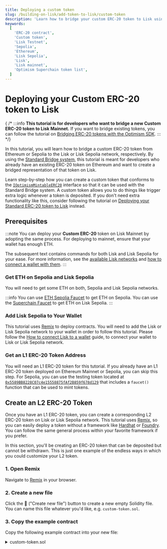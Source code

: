 ```yaml
---
title: Deploying a custom token
slug: /building-on-lisk/add-token-to-lisk/custom-token
description: 'Learn how to bridge your custom ERC-20 token to Lisk using the standard bridge.'
keywords:
  [
    'ERC-20 contract',
    'Custom token',
    'Lisk Testnet',
    'Sepolia',
    'Ethereum',
    'Lisk Sepolia',
    'Lisk',
    'Lisk mainnet',
    'Optimism Superchain token list',
  ]
---
```


# Deploying your Custom ERC-20 token to Lisk

{ /* :::info
**This tutorial is for developers who want to bridge a new Custom ERC-20 token to Lisk Mainnet.**
 If you want to bridge existing tokens, you can follow the tutorial on [Bridging ERC-20 tokens with the Optimism SDK](https://docs.optimism.io/builders/app-developers/tutorials/cross-dom-bridge-erc20).
::: */}

In this tutorial, you will learn how to bridge a custom ERC-20 token from Ethereum or Sepolia to the Lisk or Lisk Sepolia network, respectively.
By using the [Standard Bridge system](https://docs.optimism.io/builders/dapp-developers/bridging/standard-bridge), this tutorial is meant for developers who already have an existing ERC-20 token on Ethereum and want to create a bridged representation of that token on Lisk.

Learn step-by-step how you can create a custom token that conforms to the [`IOptimismMintableERC20`](https://github.com/ethereum-optimism/optimism/blob/v1.1.4/packages/contracts-bedrock/src/universal/IOptimismMintableERC20.sol) interface so that it can be used with the Standard Bridge system.
A custom token allows you to do things like trigger extra logic whenever a token is deposited.
If you don't need extra functionality like this, consider following the tutorial on [Deploying your Standard ERC-20 token to Lisk](./standard-token) instead.

## Prerequisites

:::note
You can deploy your **Custom ERC-20** token on Lisk Mainnet by adopting the same process.
For deploying to mainnet, ensure that your wallet has enough ETH.

The subsequent text contains commands for both Lisk and Lisk Sepolia for your ease.
For more information, see the [available Lisk networks](/network-info) and [how to connect a wallet with them](/connecting-to-a-wallet).
:::

### Get ETH on Sepolia and Lisk Sepolia

You will need to get some ETH on both, Sepolia and Lisk Sepolia networks.

:::info
You can use [ETH Sepolia Faucet](https://sepoliafaucet.com/) to get ETH on Sepolia.
You can use the [Superchain Faucet](https://app.optimism.io/faucet?utm_source=docs) to get ETH on Lisk Sepolia.
:::

### Add Lisk Sepolia to Your Wallet

This tutorial uses [Remix](https://remix.ethereum.org) to deploy contracts.
You will need to add the Lisk or Lisk Sepolia network to your wallet in order to follow this tutorial.
Please follow the [How to connect Lisk to a wallet](../connecting-to-a-wallet.mdx) guide, to connect your wallet to Lisk or Lisk Sepolia network.

### Get an L1 ERC-20 Token Address

You will need an L1 ERC-20 token for this tutorial.
If you already have an L1 ERC-20 token deployed on Ethereum Mainnet or Sepolia, you can skip this step.
For Sepolia, you can use the testing token located at [`0x5589BB8228C07c4e15558875fAf2B859f678d129`](https://sepolia.etherscan.io/address/0x5589BB8228C07c4e15558875fAf2B859f678d129) that includes a `faucet()` function that can be used to mint tokens.

## Create an L2 ERC-20 Token

Once you have an L1 ERC-20 token, you can create a corresponding L2 ERC-20 token on Lisk or Lisk Sepolia network.
This tutorial uses [Remix](https://remix.ethereum.org), so you can easily deploy a token without a framework like [Hardhat](https://hardhat.org) or [Foundry](https://getfoundry.sh).
You can follow the same general process within your favorite framework if you prefer.

In this section, you'll be creating an ERC-20 token that can be deposited but cannot be withdrawn.
This is just one example of the endless ways in which you could customize your L2 token.

### 1. Open Remix

Navigate to [Remix](https://remix.ethereum.org) in your browser.

### 2. Create a new file

Click the 📄 ("Create new file") button to create a new empty Solidity file.
You can name this file whatever you'd like, e.g. `custom-token.sol`.

### 3. Copy the example contract

Copy the following example contract into your new file:

<details>
<summary>custom-token.sol</summary>
```solidity
// SPDX-License-Identifier: MIT
pragma solidity ^0.8.0;

import { ERC20 } from "@openzeppelin/contracts/token/ERC20/ERC20.sol";
import { IERC165 } from "@openzeppelin/contracts/utils/introspection/IERC165.sol";
import { IOptimismMintableERC20 } from "https://github.com/ethereum-optimism/optimism/blob/v1.1.4/packages/contracts-bedrock/src/universal/IOptimismMintableERC20.sol";

contract MyCustomL2Token is IOptimismMintableERC20, ERC20 {
    /// @notice Address of the corresponding version of this token on the remote chain.
    address public immutable REMOTE_TOKEN;

    /// @notice Address of the StandardBridge on this network.
    address public immutable BRIDGE;

    /// @notice Emitted whenever tokens are minted for an account.
    /// @param account Address of the account tokens are being minted for.
    /// @param amount  Amount of tokens minted.
    event Mint(address indexed account, uint256 amount);

    /// @notice Emitted whenever tokens are burned from an account.
    /// @param account Address of the account tokens are being burned from.
    /// @param amount  Amount of tokens burned.
    event Burn(address indexed account, uint256 amount);

    /// @notice A modifier that only allows the bridge to call.
    modifier onlyBridge() {
        require(msg.sender == BRIDGE, "MyCustomL2Token: only bridge can mint and burn");
        _;
    }

    /// @param _bridge      Address of the L2 standard bridge.
    /// @param _remoteToken Address of the corresponding L1 token.
    /// @param _name        ERC20 name.
    /// @param _symbol      ERC20 symbol.
    constructor(
        address _bridge,
        address _remoteToken,
        string memory _name,
        string memory _symbol
    )
        ERC20(_name, _symbol)
    {
        REMOTE_TOKEN = _remoteToken;
        BRIDGE = _bridge;
    }

    /// @custom:legacy
    /// @notice Legacy getter for REMOTE_TOKEN.
    function remoteToken() public view returns (address) {
        return REMOTE_TOKEN;
    }

    /// @custom:legacy
    /// @notice Legacy getter for BRIDGE.
    function bridge() public view returns (address) {
        return BRIDGE;
    }

    /// @notice ERC165 interface check function.
    /// @param _interfaceId Interface ID to check.
    /// @return Whether or not the interface is supported by this contract.
    function supportsInterface(bytes4 _interfaceId) external pure virtual returns (bool) {
        bytes4 iface1 = type(IERC165).interfaceId;
        // Interface corresponding to the updated OptimismMintableERC20 (this contract).
        bytes4 iface2 = type(IOptimismMintableERC20).interfaceId;
        return _interfaceId == iface1 || _interfaceId == iface2;
    }

    /// @notice Allows the StandardBridge on this network to mint tokens.
    /// @param _to     Address to mint tokens to.
    /// @param _amount Amount of tokens to mint.
    function mint(
        address _to,
        uint256 _amount
    )
        external
        virtual
        override(IOptimismMintableERC20)
        onlyBridge
    {
        _mint(_to, _amount);
        emit Mint(_to, _amount);
    }

    /// @notice Prevents tokens from being withdrawn to L1.
    function burn(
        address,
        uint256
    )
        external
        virtual
        override(IOptimismMintableERC20)
        onlyBridge
    {
        revert("MyCustomL2Token cannot be withdrawn");
    }
}
```
</details>

### 4. Review the example contract

Take a moment to review the example contract.
It's almost the same as the standard [`OptimismMintableERC20`](https://github.com/ethereum-optimism/optimism/blob/v1.1.4/packages/contracts-bedrock/src/universal/OptimismMintableERC20.sol) contract except that the `_burn` function has been made to always revert.

The contract for the custom token inherits from the [`IOptimismMintableERC20`](https://github.com/ethereum-optimism/optimism/blob/v1.1.4/packages/contracts-bedrock/src/universal/IOptimismMintableERC20.sol) interface and the `ERC20` contract.
The constructor takes the address of the L2 standard bridge, the address of the corresponding L1 token, the name of the ERC20 token, and the symbol of the ERC20 token.
The `mint` function allows the bridge to mint tokens for users.
Since the bridge needs to burn tokens when users want to withdraw them to L1, this means that users will not be able to withdraw tokens from this contract, which is what we intend for this example.

```solidity
/// @notice Prevents tokens from being withdrawn to L1.
function burn(
    address,
    uint256
)
    external
    virtual
    override(IOptimismMintableERC20)
    onlyBridge
{
    revert("MyCustomL2Token cannot be withdrawn");
}
```

### 5. Compile the contract

Save the file to automatically compile the contract.
If you've disabled auto-compile, you'll need to manually compile the contract by clicking the "Solidity Compiler" tab (this looks like the letter "S") and pressing the blue "Compile" button.

### 6. Deploy the contract

Open the deployment tab (this looks like an Ethereum logo with an arrow pointing right).
Make sure that your environment is set to "Injected Provider", your wallet is connected to Lisk or Lisk Sepolia network, and Remix has access to your wallet.
Then, select the `MyCustomL2Token` contract from the deployment dropdown and deploy it with the following parameters:

```text
_BRIDGE:      "0x4200000000000000000000000000000000000007"
_REMOTETOKEN: "<L1 ERC-20 address>"
_NAME:        "My Custom Lisk L2 Token"
_SYMBOL:      "MCL2T"
```

:::tip
If you used the testing token described in step [Get an L1 ERC-20 Token Address](#get-an-l1-erc-20-token-address), use the address `0x5589BB8228C07c4e15558875fAf2B859f678d129` for the `_REMOTETOKEN` parameter.
:::

{ /* ## Bridge Some Tokens

Now that you have an L2 ERC-20 token, you can bridge some tokens from L1 to L2.
 Check out the tutorial on [Bridging ERC-20 tokens with the Optimism SDK](https://docs.optimism.io/builders/app-developers/tutorials/cross-dom-bridge-erc20) to learn how to bridge your L1 ERC-20 to Lisk using the Optimism SDK.
Remember that the withdrawal step will *not* work for the token you just created!
This is exactly what this tutorial was meant to demonstrate. */}